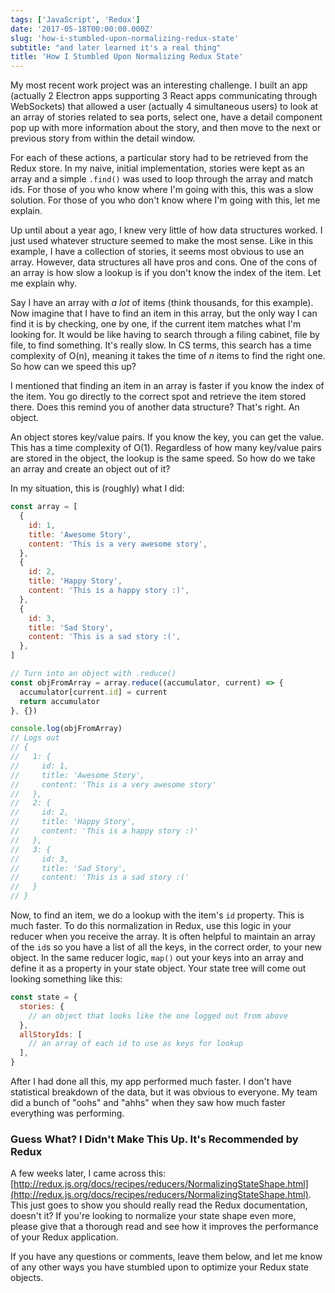 ```yaml
---
tags: ['JavaScript', 'Redux']
date: '2017-05-18T00:00:00.000Z'
slug: 'how-i-stumbled-upon-normalizing-redux-state'
subtitle: "and later learned it's a real thing"
title: 'How I Stumbled Upon Normalizing Redux State'
---
```


My most recent work project was an interesting challenge. I built an app (actually 2 Electron apps supporting 3 React apps communicating through WebSockets) that allowed a user (actually 4 simultaneous users) to look at an array of stories related to sea ports, select one, have a detail component pop up with more information about the story, and then move to the next or previous story from within the detail window.

For each of these actions, a particular story had to be retrieved from the Redux store. In my naive, initial implementation, stories were kept as an array and a simple `.find()` was used to loop through the array and match ids. For those of you who know where I'm going with this, this was a slow solution. For those of you who don't know where I'm going with this, let me explain.

Up until about a year ago, I knew very little of how data structures worked. I just used whatever structure seemed to make the most sense. Like in this example, I have a collection of stories, it seems most obvious to use an array. However, data structures all have pros and cons. One of the cons of an array is how slow a lookup is if you don't know the index of the item. Let me explain why.

Say I have an array with _a lot_ of items (think thousands, for this example). Now imagine that I have to find an item in this array, but the only way I can find it is by checking, one by one, if the current item matches what I'm looking for. It would be like having to search through a filing cabinet, file by file, to find something. It's really slow. In CS terms, this search has a time complexity of O(n), meaning it takes the time of _n_ items to find the right one. So how can we speed this up?

I mentioned that finding an item in an array is faster if you know the index of the item. You go directly to the correct spot and retrieve the item stored there. Does this remind you of another data structure? That's right. An object.

An object stores key/value pairs. If you know the key, you can get the value. This has a time complexity of O(1). Regardless of how many key/value pairs are stored in the object, the lookup is the same speed. So how do we take an array and create an object out of it?

In my situation, this is (roughly) what I did:

```javascript
const array = [
  {
    id: 1,
    title: 'Awesome Story',
    content: 'This is a very awesome story',
  },
  {
    id: 2,
    title: 'Happy Story',
    content: 'This is a happy story :)',
  },
  {
    id: 3,
    title: 'Sad Story',
    content: 'This is a sad story :(',
  },
]

// Turn into an object with .reduce()
const objFromArray = array.reduce((accumulator, current) => {
  accumulator[current.id] = current
  return accumulator
}, {})

console.log(objFromArray)
// Logs out
// {
//   1: {
//     id: 1,
//     title: 'Awesome Story',
//     content: 'This is a very awesome story'
//   },
//   2: {
//     id: 2,
//     title: 'Happy Story',
//     content: 'This is a happy story :)'
//   },
//   3: {
//     id: 3,
//     title: 'Sad Story',
//     content: 'This is a sad story :('
//   }
// }
```

Now, to find an item, we do a lookup with the item's `id` property. This is much faster. To do this normalization in Redux, use this logic in your reducer when you receive the array. It is often helpful to maintain an array of the `id`s so you have a list of all the keys, in the correct order, to your new object. In the same reducer logic, `map()` out your keys into an array and define it as a property in your state object. Your state tree will come out looking something like this:

```javascript
const state = {
  stories: {
    // an object that looks like the one logged out from above
  },
  allStoryIds: [
    // an array of each id to use as keys for lookup
  ],
}
```

After I had done all this, my app performed much faster. I don't have statistical breakdown of the data, but it was obvious to everyone. My team did a bunch of "oohs" and "ahhs" when they saw how much faster everything was performing.

### Guess What? I Didn't Make This Up. It's Recommended by Redux

A few weeks later, I came across this: [http://redux.js.org/docs/recipes/reducers/NormalizingStateShape.html](http://redux.js.org/docs/recipes/reducers/NormalizingStateShape.html). This just goes to show you should really read the Redux documentation, doesn't it? If you're looking to normalize your state shape even more, please give that a thorough read and see how it improves the performance of your Redux application.

If you have any questions or comments, leave them below, and let me know of any other ways you have stumbled upon to optimize your Redux state objects.
